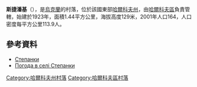 {{coord|49|58|7|N|36|30|21|E|scale:100000_region:UA|display=title}}

'''斯捷潘基'''（{{lang-uk|Степанки}}），是[[烏克蘭|烏克蘭]]的村落，位於該國東部[[哈爾科夫州|哈爾科夫州]]，由[[哈爾科夫區|哈爾科夫區]]負責管轄，始建於1923年，面積1.44平方公里，海拔高度129米，2001年人口164，人口密度每平方公里113.9人。

==參考資料==
*[http://w1.c1.rada.gov.ua/pls/z7502/A005?rdat1=09.01.2009&rf7571=34075 Степанки]{{dead link|date=2018年3月 |bot=InternetArchiveBot |fix-attempted=yes }}
* [http://weather.in.ua/ua/har'kovskaja/25159 Погода в селі Степанки] {{Wayback|url=http://weather.in.ua/ua/har%27kovskaja/25159 |date=20160323034738 }}

{{DEFAULTSORT:Степанки}}
[[Category:哈爾科夫州村落|Category:哈爾科夫州村落]]
[[Category:哈爾科夫區村落|Category:哈爾科夫區村落]]


{{Kharkiv-geo-stub}}